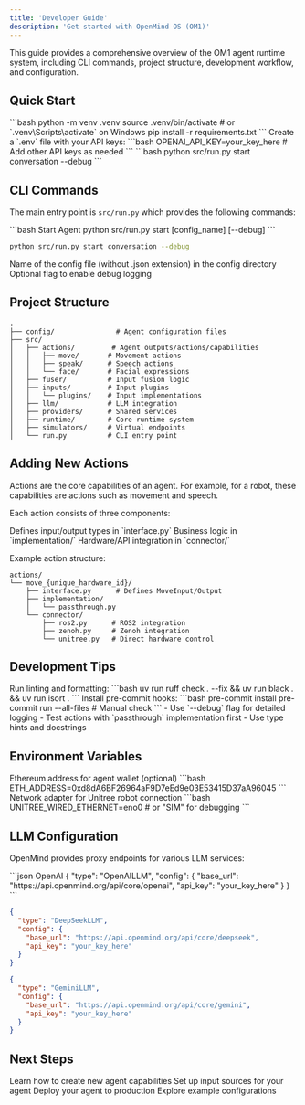 ```yaml
---
title: 'Developer Guide'
description: 'Get started with OpenMind OS (OM1)'
---
```


<Note>
  This guide provides a comprehensive overview of the OM1 agent runtime system, including CLI commands, project structure, development workflow, and configuration.
</Note>

## Quick Start

<Steps>
  <Step title="Install Dependencies">
    ```bash
    python -m venv .venv
    source .venv/bin/activate  # or `.venv\Scripts\activate` on Windows
    pip install -r requirements.txt
    ```
  </Step>
  
  <Step title="Configure Environment">
    Create a `.env` file with your API keys:
    ```bash
    OPENAI_API_KEY=your_key_here
    # Add other API keys as needed
    ```
  </Step>
  
  <Step title="Run an Agent">
    ```bash
    python src/run.py start conversation --debug
    ```
  </Step>
</Steps>

## CLI Commands

The main entry point is `src/run.py` which provides the following commands:

<CodeGroup>
  ```bash Start Agent
  python src/run.py start [config_name] [--debug]
  ```
  
  ```bash Development Mode
  python src/run.py start conversation --debug
  ```
</CodeGroup>

<ResponseField name="config_name" type="string" required>
  Name of the config file (without .json extension) in the config directory
</ResponseField>

<ResponseField name="--debug" type="boolean">
  Optional flag to enable debug logging
</ResponseField>

## Project Structure

```tree
.
├── config/               # Agent configuration files
├── src/
│   ├── actions/         # Agent outputs/actions/capabilities
│   │   ├── move/       # Movement actions
│   │   ├── speak/      # Speech actions
│   │   └── face/       # Facial expressions
│   ├── fuser/          # Input fusion logic
│   ├── inputs/         # Input plugins
│   │   └── plugins/    # Input implementations
│   ├── llm/            # LLM integration
│   ├── providers/      # Shared services
│   ├── runtime/        # Core runtime system
│   ├── simulators/     # Virtual endpoints
│   └── run.py          # CLI entry point
```

## Adding New Actions

<Note>
Actions are the core capabilities of an agent. For example, for a robot, these capabilities are actions such as movement and speech.
</Note>

Each action consists of three components:

<CardGroup cols={3}>
  <Card title="Interface" icon="code">
    Defines input/output types in `interface.py`
  </Card>
  <Card title="Implementation" icon="gear">
    Business logic in `implementation/`
  </Card>
  <Card title="Connector" icon="plug">
    Hardware/API integration in `connector/`
  </Card>
</CardGroup>

Example action structure:

```tree
actions/
└── move_{unique_hardware_id}/
    ├── interface.py      # Defines MoveInput/Output
    ├── implementation/
    │   └── passthrough.py
    └── connector/
        ├── ros2.py      # ROS2 integration
        ├── zenoh.py     # Zenoh integration
        └── unitree.py   # Direct hardware control
```

## Development Tips

<Accordion title="Code Quality">
  Run linting and formatting:
  ```bash
  uv run ruff check . --fix && uv run black . && uv run isort .
  ```
</Accordion>

<Accordion title="Pre-commit Hooks">
  Install pre-commit hooks:
  ```bash
  pre-commit install
  pre-commit run --all-files  # Manual check
  ```
</Accordion>

<Accordion title="Debugging">
  - Use `--debug` flag for detailed logging
  - Test actions with `passthrough` implementation first
  - Use type hints and docstrings
</Accordion>

## Environment Variables

<ResponseField name="ETH_ADDRESS" type="string">
  Ethereum address for agent wallet (optional)
  ```bash
  ETH_ADDRESS=0xd8dA6BF26964aF9D7eEd9e03E53415D37aA96045
  ```
</ResponseField>

<ResponseField name="UNITREE_WIRED_ETHERNET" type="string">
  Network adapter for Unitree robot connection
  ```bash
  UNITREE_WIRED_ETHERNET=eno0  # or "SIM" for debugging
  ```
</ResponseField>

## LLM Configuration

OpenMind provides proxy endpoints for various LLM services:

<CodeGroup>
```json OpenAI
{
  "type": "OpenAILLM",
  "config": {
    "base_url": "https://api.openmind.org/api/core/openai",
    "api_key": "your_key_here"
  }
}
```

```json DeepSeek
{
  "type": "DeepSeekLLM",
  "config": {
    "base_url": "https://api.openmind.org/api/core/deepseek",
    "api_key": "your_key_here"
  }
}
```

```json Gemini
{
  "type": "GeminiLLM",
  "config": {
    "base_url": "https://api.openmind.org/api/core/gemini",
    "api_key": "your_key_here"
  }
}
```
</CodeGroup>

## Next Steps

<CardGroup cols={2}>
  <Card title="Add Custom Actions" icon="plus" href="/docs/development/actions">
    Learn how to create new agent capabilities
  </Card>
  <Card title="Configure Inputs" icon="gear" href="/docs/development/inputs">
    Set up input sources for your agent
  </Card>
  <Card title="Deploy" icon="rocket" href="/docs/deployment">
    Deploy your agent to production
  </Card>
  <Card title="Examples" icon="code" href="/docs/examples">
    Explore example configurations
  </Card>
</CardGroup>
